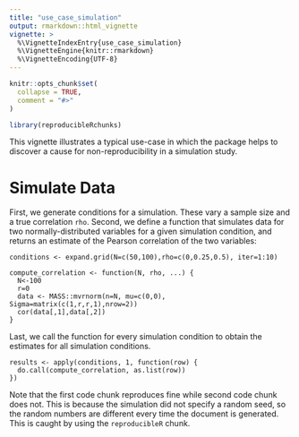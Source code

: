 ```yaml
---
title: "use_case_simulation"
output: rmarkdown::html_vignette
vignette: >
  %\VignetteIndexEntry{use_case_simulation}
  %\VignetteEngine{knitr::rmarkdown}
  %\VignetteEncoding{UTF-8}
---
```


```r
knitr::opts_chunk$set(
  collapse = TRUE,
  comment = "#>"
)

library(reproducibleRchunks)
```

This vignette illustrates a typical use-case in which the package helps to discover a cause for non-reproducibility in a simulation study.

# Simulate Data

First, we generate conditions for a simulation. These vary a sample size and a
true correlation `rho`. Second, we define a function that simulates data for two
normally-distributed variables for a given simulation condition, and returns an estimate of the Pearson correlation of the two variables:

```reproducibleR
conditions <- expand.grid(N=c(50,100),rho=c(0,0.25,0.5), iter=1:10)

compute_correlation <- function(N, rho, ...) {
  N<-100
  r=0
  data <- MASS::mvrnorm(n=N, mu=c(0,0), Sigma=matrix(c(1,r,r,1),nrow=2))
  cor(data[,1],data[,2])
}
```

Last, we call the function for every simulation condition to obtain the estimates for all simulation conditions.

```reproducibleR
results <- apply(conditions, 1, function(row) {
  do.call(compute_correlation, as.list(row))
})
```

Note that the first code chunk reproduces fine while second code chunk does not. This is because the simulation did not specify a random seed, so the random numbers are different every time the document is generated. This is caught by using the `reproducibleR` chunk.
